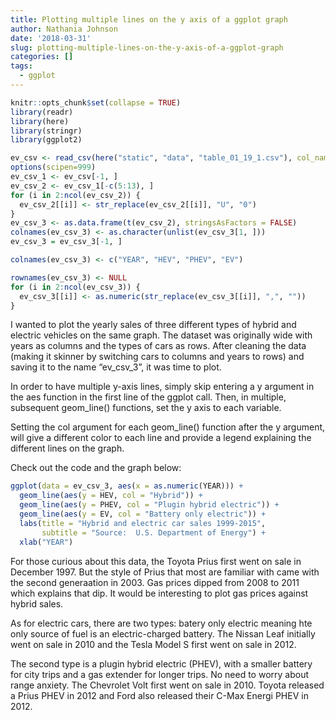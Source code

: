 ```yaml
---
title: Plotting multiple lines on the y axis of a ggplot graph
author: Nathania Johnson
date: '2018-03-31'
slug: plotting-multiple-lines-on-the-y-axis-of-a-ggplot-graph
categories: []
tags:
  - ggplot
---
```


```r
knitr::opts_chunk$set(collapse = TRUE)
library(readr)
library(here)
library(stringr)
library(ggplot2)
```

```r
ev_csv <- read_csv(here("static", "data", "table_01_19_1.csv"), col_names=FALSE)
options(scipen=999)
ev_csv_1 <- ev_csv[-1, ]
ev_csv_2 <- ev_csv_1[-c(5:13), ]
for (i in 2:ncol(ev_csv_2)) {
  ev_csv_2[[i]] <- str_replace(ev_csv_2[[i]], "U", "0")
}
ev_csv_3 <- as.data.frame(t(ev_csv_2), stringsAsFactors = FALSE)
colnames(ev_csv_3) <- as.character(unlist(ev_csv_3[1, ]))
ev_csv_3 = ev_csv_3[-1, ]

colnames(ev_csv_3) <- c("YEAR", "HEV", "PHEV", "EV")

rownames(ev_csv_3) <- NULL
for (i in 2:ncol(ev_csv_3)) {
  ev_csv_3[[i]] <- as.numeric(str_replace(ev_csv_3[[i]], ",", ""))
}
```

I wanted to plot the yearly sales of three different types of hybrid and electric vehicles on the same graph. The dataset was originally wide with years as columns and the types of cars as rows. After cleaning the data (making it skinner by switching cars to columns and years to rows) and saving it to the name "ev_csv_3", it was time to plot.

<!--more-->

In order to have multiple y-axis lines, simply skip entering a y argument in the aes function in the first line of the ggplot call. Then, in multiple, subsequent geom_line() functions, set the y axis to each variable. 

Setting the col argument for each geom_line() function after the y argument, will give a different color to each line and provide a legend explaining the different lines on the graph. 

Check out the code and the graph below:

```r
ggplot(data = ev_csv_3, aes(x = as.numeric(YEAR))) +
  geom_line(aes(y = HEV, col = "Hybrid")) +
  geom_line(aes(y = PHEV, col = "Plugin hybrid electric")) +
  geom_line(aes(y = EV, col = "Battery only electric")) +
  labs(title = "Hybrid and electric car sales 1999-2015", 
       subtitle = "Source:  U.S. Department of Energy") + 
  xlab("YEAR")
```

For those curious about this data, the Toyota Prius first went on sale in December 1997. But the style of Prius that most are familiar with came with the second generaation in 2003. Gas prices dipped from 2008 to 2011 which explains that dip. It would be interesting to plot gas prices against hybrid sales.

As for electric cars, there are two types: batery only electric meaning hte only source of fuel is an electric-charged battery. The Nissan Leaf initially went on sale in 2010 and the Tesla Model S first went on sale in 2012. 

The second type is a plugin hybrid electric (PHEV), with a smaller battery for city trips and a gas extender for longer trips. No need to worry about range anxiety. The Chevrolet Volt first went on sale in 2010. Toyota released a Prius PHEV in 2012 and Ford also released their C-Max Energi PHEV in 2012. 

